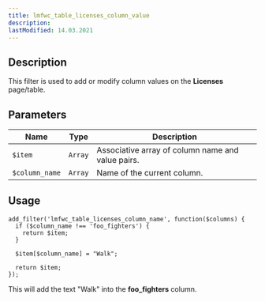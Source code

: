 ```yaml
---
title: lmfwc_table_licenses_column_value
description:
lastModified: 14.03.2021
---
```


## Description

This filter is used to add or modify column values on the **Licenses**
page/table.

## Parameters

Name | Type | Description
--- | --- | ---
`$item` | `Array` | Associative array of column name and value pairs.
`$column_name` | `Array` | Name of the current column.

## Usage

```
add_filter('lmfwc_table_licenses_column_name', function($columns) {
  if ($column_name !== 'foo_fighters') {
    return $item;
  }

  $item[$column_name] = "Walk";

  return $item;
});
```

This will add the text "Walk" into the **foo_fighters** column.
